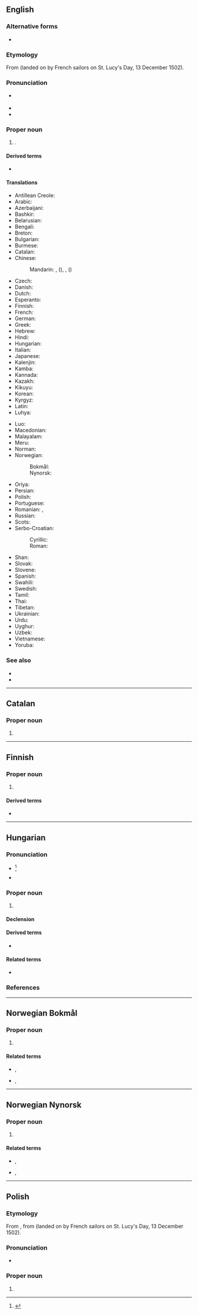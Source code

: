 ==English==
{{wikipedia}}

===Alternative forms===
* {{l|en|St. Lucia}}

===Etymology===
From {{der|en|la|sancta||saint}} {{m|en|Lucia||Lucy}} (landed on by French sailors on St. Lucy's Day, 13 December 1502).

===Pronunciation===
* {{a|UK|US}} {{IPA|en|/seɪnt ˈluː.ʃə/}}
* {{audio|en|en-us-Saint Lucia.ogg|Audio (US)}}
* {{rhymes|en|uːʃə}}

===Proper noun===
{{en-proper noun|head=[[saint|Saint]] [[Lucia]]}}

# {{senseid|en|Q760}}{{place|en|island/and/country|r/Caribbean}}.

====Derived terms====
* {{l|en|Saint Lucian}}

====Translations====
{{trans-top|id=Q760|country in the Caribbean}}
* Antillean Creole: {{t|gcf|Sentlisi}}
* Arabic: {{t|ar|سَانْت لُوسِيَا|f|tr=sant lusiyā}}
* Azerbaijani: {{t+|az|Sent-Lüsiya}}
* Bashkir: {{t|ba|Сент-Люсия}}
* Belarusian: {{t|be|Сент-Лю́сія|f}}
* Bengali: {{t+|bn|সেন্ট লুসিয়া|sc=Beng}}
* Breton: {{t|br|Saint Lucia}}
* Bulgarian: {{t|bg|Сейнт Лу́сия|f}}
* Burmese: {{t|my|စိန့်လူစီယာ}}
* Catalan: {{t+|ca|Saint Lucia|f}}
* Chinese:
*: Mandarin: {{t+|cmn|聖盧西亞|sc=Hani}}, {{t+|cmn|圣卢西亚|tr=Shènglúxīyà|sc=Hani}} ({{qualifier|Mainland China}}), {{t|cmn|聖露西亞}}, {{t|cmn|聖露西亞|tr=Shènglùxīyà}} ({{qualifier|Taiwan}})
* Czech: {{t+|cs|Svatá Lucie|f}}
* Danish: {{t|da|Saint Lucia}}
* Dutch: {{t+|nl|Saint Lucia}}
* Esperanto: {{t|eo|Sent-Lucio}}
* Finnish: {{t+|fi|Saint Lucia}}
* French: {{t+|fr|Sainte-Lucie|f}}
* German: {{t+|de|Saint Lucia|n}}
* Greek: {{t+|el|Αγία Λουκία}}
* Hebrew: {{t|he|סנט לוסיה}}
* Hindi: {{t+|hi|सन्त लूसिया}}
* Hungarian: {{t|hu|Szent Lucia}}
* Italian: {{t|it|Saint Lucia|f}}
* Japanese: {{t+|ja|セントルシア|tr=Sentorushia}}
* Kalenjin: {{t|kln|Santalusia}}
* Kamba: {{t|kam|Santalusia}}
* Kannada: {{t|kn|ಸೇಂಟ್ ಲೂಷಿಯ}}
* Kazakh: {{t|kk|Сент-Люсия}}
* Kikuyu: {{t|ki|Santalusia}}
* Korean: {{t+|ko|^세인트루시아}}
* Kyrgyz: {{t+|ky|Сент-Люсия}}
* Latin: {{t|la|Sancta Lucia|f}}
* Luhya: {{t|luy|Santalusia}}
{{trans-mid}}
* Luo: {{t|luo|Santalusia}}
* Macedonian: {{t|mk|Света Луција|f|sc=Cyrl}}
* Malayalam: {{t|ml|സെയ്ന്റ് ലൂസിയ}}
* Meru: {{t|mer|Santalusia}}
* Norman: {{t|nrf|Sainte Lucie|f}}
* Norwegian:
*: Bokmål: {{t|nb|Saint Lucia}}
*: Nynorsk: {{t+|nn|Saint Lucia}}
* Oriya: {{t|or|ସେଣ୍ଟ ଲୁସିଆ}}
* Persian: {{t|fa|سنت لوسیا|tr=sent lusyâ}}
* Polish: {{t+|pl|Saint Lucia|n}}
* Portuguese: {{t+|pt|Santa Lúcia|f}}
* Romanian: {{t|ro|Sfânta Lucia|f}}, {{t+|ro|Saint Lucia|f}}
* Russian: {{t|ru|Сент-Лю́сия|f|tr=Sɛnt-Ljúsija}}
* Scots: {{t|sco|Saunt Lucia}}
* Serbo-Croatian:
*: Cyrillic: {{t|sh|Света Луција|f|sc=Cyrl}}
*: Roman: {{t+|sh|Sveta Lucija|f}}
* Shan: {{t|shn|မိူင်းသဵင်ႉလူႉသျႃႇ}}
* Slovak: {{t|sk|Svätá Lucia|f}}
* Slovene: {{t|sl|Sveta Lucija|f}}
* Spanish: {{t+|es|Santa Lucía|f}}
* Swahili: {{t+|sw|Santalusia}}
* Swedish: {{t+|sv|Saint Lucia}}
* Tamil: {{t|ta|செயிண்ட் லூசியா}}
* Thai: {{t|th|เซนต์ลูเชีย}}
* Tibetan: {{t|bo|སེན་ཊ་ལུ་ཤི་ཡ}}
* Ukrainian: {{t+|uk|Сент-Лю́сія|f}}
* Urdu: {{t|ur|سینٹ لوسیا|tr=seṇṭ lūsiā}}
* Uyghur: {{t|ug|سېنت ليۇسىيە}}
* Uzbek: {{t|uz|Sent Lyusiya}}
* Vietnamese: {{t|vi|Xanh Lu-xi-a}}
* Yoruba: {{t|yo|Luṣia}}
{{trans-bottom}}

===See also===
* {{l|en|Castries}}
* {{list:countries of North America/en}}

----

==Catalan==
{{wikipedia|lang=ca}}

===Proper noun===
{{ca-proper noun|f}}

# {{l|en|Saint Lucia}}

----

==Finnish==
{{wikipedia|lang=fi}}

===Proper noun===
{{head|fi|proper noun|head=[[saint|Saint]] [[Lucia]]}}

# {{place|fi|island/and/country|r/Caribbean|t=Saint Lucia}}

====Derived terms====
* {{l|fi|saintlucialainen}}

----

==Hungarian==
{{swp|lang=hu}}

===Pronunciation===
* {{hu-IPA|szent ˈlúsa}}<ref>{{R:OsirisHelyes 2006}}</ref>
* {{rhymes|hu|ʃɒ}}

===Proper noun===
{{head|hu|proper noun}}

# {{place|hu|country|r/Caribbean|t=Saint Lucia|cat=Saint Lucia}}

====Declension====
{{hu-infl-nom|Saint Luciá|o|n=sg}}{{hu-pos-tok|Saint Luciá|n=sg}}

====Derived terms====
* {{l|hu|Saint Lucia-i}}

====Related terms====
* {{l|hu|Szent Lúcia}}

===References===
<references/>

{{cln|hu|multiword proper noun borrowings}}

----

==Norwegian Bokmål==
{{wikipedia|lang=no}}

===Proper noun===
{{head|nb|proper noun}}

# {{place|nb|island/and/country|r/Caribbean|t=Saint Lucia}}

====Related terms====
* {{l|nb|sanktlusianer}}, {{l|nb|sanktlucianer}}
* {{l|nb|sanktlusiansk}}, {{l|nb|sanktluciansk}}

----

==Norwegian Nynorsk==
{{wikipedia|lang=nn}}

===Proper noun===
{{head|nn|proper noun}}

# {{place|nn|island/and/country|r/Caribbean|t=Saint Lucia}}

====Related terms====
* {{l|nn|sanktlusianar}}, {{l|nn|sanktlucianar}}
* {{l|nn|sanktlusiansk}}, {{l|nn|sanktluciansk}}

----

==Polish==
{{wp|lang=pl}}

===Etymology===
From {{bor|pl|en|Saint Lucia}}, from {{der|pl|la|sancta||saint}} {{m|la|Lucia||Lucy}} (landed on by French sailors on St. Lucy's Day, 13 December 1502).

===Pronunciation===
* {{pl-IPA|/sęt lusza/}}

===Proper noun===
{{pl-proper noun|n|indecl=yes}}

# {{place|pl|island/and/country|r/Caribbean|t=Saint Lucia}}

{{c|pl|Exonyms}}